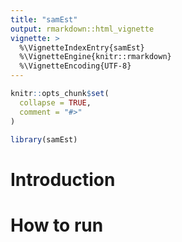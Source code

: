 ```yaml
---
title: "samEst"
output: rmarkdown::html_vignette
vignette: >
  %\VignetteIndexEntry{samEst}
  %\VignetteEngine{knitr::rmarkdown}
  %\VignetteEncoding{UTF-8}
---
```


```r
knitr::opts_chunk$set(
  collapse = TRUE,
  comment = "#>"
)
```

```r
library(samEst)
```
#  Introduction




#  How to run